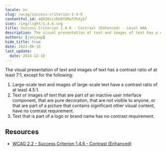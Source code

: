 ```yaml
---
locale: en
slug: /wcag/success-criterion-1-4-6
contentful_id: 4QH20iczDU9fUMufZhXySf
icon: /img/light/1.4.6.svg
title: Success Criterion 1.4.6 - Contrast (Enhanced) - Level AAA
description: The visual presentation of text and images of text has a contrast ratio of at least 7:1, except for the following.
authors: [janjaap]
hide_title: true
date: 2022-06-16
last_update:
  date: 2024-12-18
---
```


<Hero
  title="Contrast (Enhanced)"
  image="/img/light/1.4.6.svg"
  alt="WCAG 1.4.6 icon"
  prefix="Success Criterion 1.4.6"
  suffix="Level AAA"
/>

The visual presentation of text and images of text has a contrast ratio of at least 7:1, except for the following:

1. Large-scale text and images of large-scale text have a contrast ratio of at least 4.5:1.
2. Text or images of text that are part of an inactive user interface component, that are pure decoration, that are not visible to anyone, or that are part of a picture that contains significant other visual content, have no contrast requirement.
3. Text that is part of a logo or brand name has no contrast requirement.

## Resources

- [WCAG 2.2 - Success Criterion 1.4.6 - Contrast (Enhanced)](https://www.w3.org/TR/WCAG22/#contrast-enhanced)
